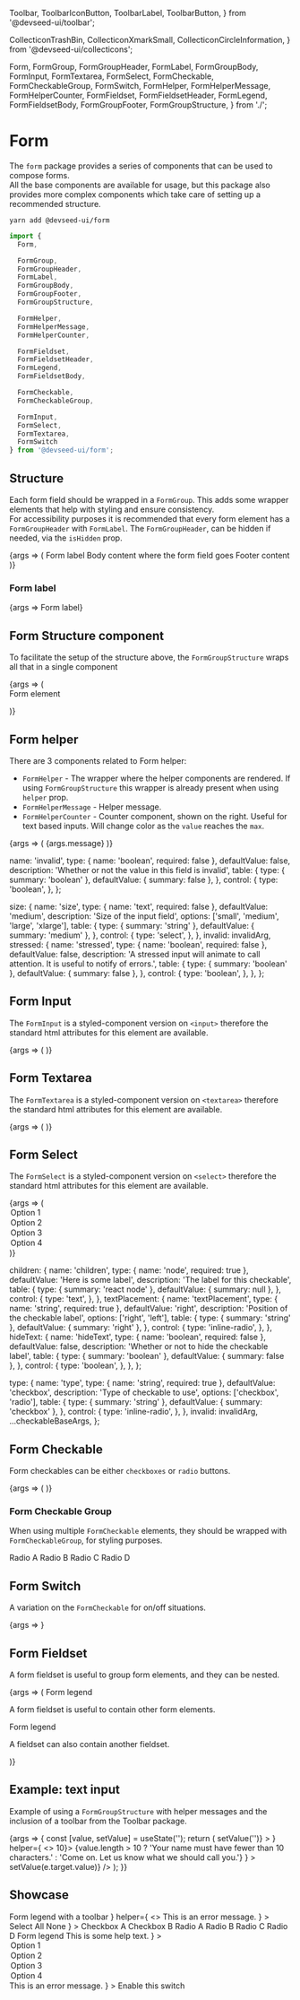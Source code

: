 
  Toolbar,
  ToolbarIconButton,
  ToolbarLabel,
  ToolbarButton,
} from '@devseed-ui/toolbar';

  CollecticonTrashBin,
  CollecticonXmarkSmall,
  CollecticonCircleInformation,
} from '@devseed-ui/collecticons';

  Form,
  FormGroup,
  FormGroupHeader,
  FormLabel,
  FormGroupBody,
  FormInput,
  FormTextarea,
  FormSelect,
  FormCheckable,
  FormCheckableGroup,
  FormSwitch,
  FormHelper,
  FormHelperMessage,
  FormHelperCounter,
  FormFieldset,
  FormFieldsetHeader,
  FormLegend,
  FormFieldsetBody,
  FormGroupFooter,
  FormGroupStructure,
} from './';

<Meta title="Components/Form" />

# Form

The `form` package provides a series of components that can be used to compose forms.  
All the base components are available for usage, but this package also provides more complex components which take care of setting up a recommended structure.

```
yarn add @devseed-ui/form
```

```js
import {
  Form,

  FormGroup,
  FormGroupHeader,
  FormLabel,
  FormGroupBody,
  FormGroupFooter,
  FormGroupStructure,

  FormHelper,
  FormHelperMessage,
  FormHelperCounter,

  FormFieldset,
  FormFieldsetHeader,
  FormLegend,
  FormFieldsetBody,

  FormCheckable,
  FormCheckableGroup,

  FormInput,
  FormSelect,
  FormTextarea,
  FormSwitch
} from '@devseed-ui/form';
```

## Structure

Each form field should be wrapped in a `FormGroup`. This adds some wrapper elements that help with styling and ensure consistency.  
For accessibility purposes it is recommended that every form element has a `FormGroupHeader` with `FormLabel`. The `FormGroupHeader`, can be hidden if needed, via the `isHidden` prop.

<Canvas>
  <Story
    name="Base structure"
    argTypes={{
      hideFormHeader: {
        name: 'isHidden',
        type: { name: 'boolean', required: false },
        defaultValue: false,
        description: 'Whether or not to visually hide the FormGroupHeader',
        table: {
          category: 'Form Group Header',
          type: { summary: 'boolean' },
          defaultValue: { summary: false },
        },
        control: {
          type: 'boolean',
        },
      },
    }}
  >
    {args => (
      <FormGroup>
        <FormGroupHeader isHidden={args.hideFormHeader}>
          <FormLabel>Form label</FormLabel>
        </FormGroupHeader>
        <FormGroupBody>Body content where the form field goes</FormGroupBody>
        <FormGroupFooter>Footer content</FormGroupFooter>
      </FormGroup>
    )}
  </Story>
</Canvas>

<ArgsTable story="Base structure" />

### Form label

<Canvas>
  <Story
    name="Form label"
    argTypes={{
      optional: {
        name: 'optional',
        type: { name: 'boolean', required: false },
        defaultValue: false,
        description: 'Display an (optional) hint',
        table: {
          type: { summary: 'boolean' },
          defaultValue: { summary: false },
        },
        control: {
          type: 'boolean',
        },
      },
      required: {
        name: 'required',
        type: { name: 'boolean', required: false },
        defaultValue: false,
        description: 'Display a (required) hint. Overrides the optional hint',
        table: {
          type: { summary: 'boolean' },
          defaultValue: { summary: false },
        },
        control: {
          type: 'boolean',
        },
      },
      hint: {
        name: 'hint',
        type: { name: 'node', required: false },
        defaultValue: undefined,
        description: 'Display a custom hint. Overrides the required hint',
        table: {
          type: { summary: 'react node' },
          defaultValue: { summary: undefined },
        },
        control: {
          type: 'text',
        },
      },
    }}
  >
    {args => <FormLabel {...args}>Form label</FormLabel>}
  </Story>
</Canvas>

<ArgsTable story="Form label" />

## Form Structure component

To facilitate the setup of the structure above, the `FormGroupStructure` wraps all that in a single component

<Canvas>
  <Story
    name="Form group structure"
    argTypes={{
      id: {
        name: 'id',
        type: { name: 'node', required: true },
        defaultValue: 'form-structure',
        description:
          "Value for the label's htmlFor attribute. Prop passed to the `FormLabel`. **Must match the `id` of the input field.**",
        table: {
          type: { summary: 'text' },
          defaultValue: { summary: undefined },
        },
        control: {
          type: 'text',
        },
      },
      label: {
        name: 'label',
        type: { name: 'node', required: true },
        defaultValue: 'Field label',
        description: 'Value for the label',
        table: {
          type: { summary: 'react node' },
          defaultValue: { summary: undefined },
        },
        control: {
          type: 'text',
        },
      },
      optional: {
        name: 'optional',
        type: { name: 'boolean', required: false },
        defaultValue: false,
        description:
          'Display an (optional) hint. Prop passed to the `FormLabel`',
        table: {
          type: { summary: 'boolean' },
          defaultValue: { summary: false },
        },
        control: {
          type: 'boolean',
        },
      },
      required: {
        name: 'required',
        type: { name: 'boolean', required: false },
        defaultValue: false,
        description:
          'Display a (required) hint. Overrides the optional hint. Prop passed to the `FormLabel`',
        table: {
          type: { summary: 'boolean' },
          defaultValue: { summary: false },
        },
        control: {
          type: 'boolean',
        },
      },
      hint: {
        name: 'hint',
        type: { name: 'node', required: false },
        defaultValue: undefined,
        description:
          'Display a custom hint. Overrides the required hint. Prop passed to the `FormLabel`',
        table: {
          type: { summary: 'react node' },
          defaultValue: { summary: undefined },
        },
        control: {
          type: 'text',
        },
      },
      isHidden: {
        name: 'isHidden',
        type: { name: 'boolean', required: false },
        defaultValue: false,
        description:
          'Whether or not to visually hide the `FormGroupHeader`. Prop passed to the `FormGroupHeader`',
        table: {
          type: { summary: 'boolean' },
          defaultValue: { summary: false },
        },
        control: {
          type: 'boolean',
        },
      },
      toolbar: {
        name: 'toolbar',
        type: { name: 'node', required: false },
        defaultValue: undefined,
        description:
          'Space to render a Toolbar. Will be rendered in the `FormGroupHeader` after `FormLabel`. Should be a `Toolbar` component.',
        table: {
          type: { summary: 'react node' },
          defaultValue: { summary: undefined },
        },
        control: null,
      },
      children: {
        name: 'children',
        type: { name: 'node', required: false },
        defaultValue: 'undefined',
        description:
          'The children of `FormGroupStructure` should be the actual form element',
        table: {
          type: { summary: 'react node' },
          defaultValue: { summary: undefined },
        },
        control: null,
      },
      helper: {
        name: 'helper',
        type: { name: 'node', required: false },
        defaultValue: undefined,
        description: 'Content rendered inside `FormHelper`. See info below.',
        table: {
          type: { summary: 'react node' },
          defaultValue: { summary: undefined },
        },
        control: null,
      },
      footerContent: {
        name: 'footerContent',
        type: { name: 'node', required: false },
        defaultValue: undefined,
        description: 'Content for the `FormGroupFooter`',
        table: {
          type: { summary: 'react node' },
          defaultValue: { summary: undefined },
        },
        control: {
          type: 'text',
        },
      },
    }}
  >
    {args => (
      <Form>
        <FormGroupStructure {...args}>Form element</FormGroupStructure>
      </Form>
    )}
  </Story>
</Canvas>

<ArgsTable story="Form group structure" />

## Form helper

There are 3 components related to Form helper:

- `FormHelper` - The wrapper where the helper components are rendered. If using `FormGroupStructure` this wrapper is already present when using `helper` prop.
- `FormHelperMessage` - Helper message.
- `FormHelperCounter` - Counter component, shown on the right. Useful for text based inputs. Will change color as the `value` reaches the `max`.

<Canvas>
  <Story
    name="Form helper"
    argTypes={{
      invalidMessage: {
        name: 'invalid',
        type: { name: 'boolean', required: false },
        defaultValue: false,
        description: 'Whether or not the helper message is showing an error.',
        table: {
          category: 'Form Helper Message',
          type: { summary: 'boolean' },
          defaultValue: { summary: false },
        },
        control: {
          type: 'boolean',
        },
      },
      message: {
        name: 'children',
        type: { name: 'node', required: false },
        defaultValue: 'This message provides some help. Hopefully!',
        description: 'The message to display',
        table: {
          category: 'Form Helper Message',
          type: { summary: 'react node' },
          defaultValue: { summary: false },
        },
        control: {
          type: 'text',
        },
      },
      counterValue: {
        name: 'value',
        type: { name: 'number', required: true },
        defaultValue: 10,
        description: 'The current value to show on the counter',
        table: {
          category: 'Form Helper Counter',
          type: { summary: 'number' },
          defaultValue: { summary: null },
        },
        control: {
          type: 'number',
        },
      },
      counterMax: {
        name: 'max',
        type: { name: 'number', required: true },
        defaultValue: 20,
        description: 'The max value to show on the counter',
        table: {
          category: 'Form Helper Counter',
          type: { summary: 'number' },
          defaultValue: { summary: null },
        },
        control: {
          type: 'number',
        },
      },
      counterWarnAt: {
        name: 'warnAt',
        type: { name: 'number', required: false },
        defaultValue: undefined,
        description: 'The value at which the counter color changes to warning.',
        table: {
          category: 'Form Helper Counter',
          type: { summary: 'number' },
          defaultValue: { summary: '90% of max' },
        },
        control: {
          type: 'number',
        },
      },
    }}
  >
    {args => (
      <FormHelper>
        <FormHelperMessage invalid={args.invalidMessage}>
          {args.message}
        </FormHelperMessage>
        <FormHelperCounter
          value={args.counterValue}
          max={args.counterMax}
          warnAt={args.counterWarnAt}
        />
      </FormHelper>
    )}
  </Story>
</Canvas>

<ArgsTable story="Form helper" />

  name: 'invalid',
  type: { name: 'boolean', required: false },
  defaultValue: false,
  description: 'Whether or not the value in this field is invalid',
  table: {
    type: { summary: 'boolean' },
    defaultValue: { summary: false },
  },
  control: {
    type: 'boolean',
  },
};

  size: {
    name: 'size',
    type: { name: 'text', required: false },
    defaultValue: 'medium',
    description: 'Size of the input field',
    options: ['small', 'medium', 'large', 'xlarge'],
    table: {
      type: { summary: 'string' },
      defaultValue: { summary: 'medium' },
    },
    control: {
      type: 'select',
    },
  },
  invalid: invalidArg,
  stressed: {
    name: 'stressed',
    type: { name: 'boolean', required: false },
    defaultValue: false,
    description:
      'A stressed input will animate to call attention. It is useful to notify of errors.',
    table: {
      type: { summary: 'boolean' },
      defaultValue: { summary: false },
    },
    control: {
      type: 'boolean',
    },
  },
};

## Form Input

The `FormInput` is a styled-component version on `<input>` therefore the standard html attributes for this element are available.

<Canvas>
  <Story name="Form input" argTypes={baseInputArgs}>
    {args => (
      <FormGroupStructure label="Input for something" id="input-something">
        <FormInput
          placeholder="Placeholder of the input"
          id="input-something"
          {...args}
        />
      </FormGroupStructure>
    )}
  </Story>
</Canvas>

<ArgsTable story="Form input" />

## Form Textarea

The `FormTextarea` is a styled-component version on `<textarea>` therefore the standard html attributes for this element are available.

<Canvas>
  <Story name="Form textarea" argTypes={baseInputArgs}>
    {args => (
      <FormGroupStructure label="A longer message" id="input-textarea">
        <FormTextarea
          placeholder="Placeholder of the textarea"
          id="input-textarea"
          {...args}
        />
      </FormGroupStructure>
    )}
  </Story>
</Canvas>

<ArgsTable story="Form textarea" />

## Form Select

The `FormSelect` is a styled-component version on `<select>` therefore the standard html attributes for this element are available.

<Canvas>
  <Story name="Form select" argTypes={baseInputArgs}>
    {args => (
      <FormGroupStructure label="A couple of options" id="input-selecting">
        <FormSelect id="input-selecting" {...args}>
          <option value="option-1">Option 1</option>
          <option value="option-2">Option 2</option>
          <option value="option-3">Option 3</option>
          <option value="option-4">Option 4</option>
        </FormSelect>
      </FormGroupStructure>
    )}
  </Story>
</Canvas>

<ArgsTable story="Form select" />

  children: {
    name: 'children',
    type: { name: 'node', required: true },
    defaultValue: 'Here is some label',
    description: 'The label for this checkable',
    table: {
      type: { summary: 'react node' },
      defaultValue: { summary: null },
    },
    control: {
      type: 'text',
    },
  },
  textPlacement: {
    name: 'textPlacement',
    type: { name: 'string', required: true },
    defaultValue: 'right',
    description: 'Position of the checkable label',
    options: ['right', 'left'],
    table: {
      type: { summary: 'string' },
      defaultValue: { summary: 'right' },
    },
    control: {
      type: 'inline-radio',
    },
  },
  hideText: {
    name: 'hideText',
    type: { name: 'boolean', required: false },
    defaultValue: false,
    description: 'Whether or not to hide the checkable label',
    table: {
      type: { summary: 'boolean' },
      defaultValue: { summary: false },
    },
    control: {
      type: 'boolean',
    },
  },
};

  type: {
    name: 'type',
    type: { name: 'string', required: true },
    defaultValue: 'checkbox',
    description: 'Type of checkable to use',
    options: ['checkbox', 'radio'],
    table: {
      type: { summary: 'string' },
      defaultValue: { summary: 'checkbox' },
    },
    control: {
      type: 'inline-radio',
    },
  },
  invalid: invalidArg,
  ...checkableBaseArgs,
};

## Form Checkable

Form checkables can be either `checkboxes` or `radio` buttons.

<Canvas>
  <Story name="Form checkable" argTypes={checkableArgs}>
    {args => (
      <FormCheckable
        name="example-checkable"
        id="example-checkable"
        {...args}
      />
    )}
  </Story>
</Canvas>

<ArgsTable story="Form checkable" />

### Form Checkable Group

When using multiple `FormCheckable` elements, they should be wrapped with `FormCheckableGroup`, for styling purposes.

<Canvas>
  <Story name="Form checkable group">
    <FormCheckableGroup>
      <FormCheckable
        textPlacement="right"
        checked={undefined}
        type="radio"
        name="radio-ex-a"
        id="radio-ex-a1"
      >
        Radio A
      </FormCheckable>
      <FormCheckable
        textPlacement="right"
        checked={undefined}
        type="radio"
        name="radio-ex-a"
        id="radio-ex-a2"
      >
        Radio B
      </FormCheckable>
      <FormCheckable
        textPlacement="right"
        checked={undefined}
        type="radio"
        name="radio-ex-a"
        id="radio-ex-a3"
      >
        Radio C
      </FormCheckable>
      <FormCheckable
        textPlacement="right"
        checked={undefined}
        type="radio"
        name="radio-ex-a"
        id="radio-ex-a4"
      >
        Radio D
      </FormCheckable>
    </FormCheckableGroup>
  </Story>
</Canvas>

## Form Switch

A variation on the `FormCheckable` for on/off situations.

<Canvas>
  <Story name="Form switch" argTypes={checkableBaseArgs}>
    {args => <FormSwitch name="example-switch" id="example-switch" {...args} />}
  </Story>
</Canvas>

<ArgsTable story="Form switch" />

## Form Fieldset

A form fieldset is useful to group form elements, and they can be nested.

<Canvas>
  <Story name="Form fieldset">
    {args => (
      <FormFieldset>
        <FormFieldsetHeader>
          <FormLegend>Form legend</FormLegend>
        </FormFieldsetHeader>
        <FormFieldsetBody>
          <p>A form fieldset is useful to contain other form elements.</p>
          <FormFieldset>
            <FormFieldsetHeader>
              <FormLegend>Form legend</FormLegend>
            </FormFieldsetHeader>
            <FormFieldsetBody>
              <p>A fieldset can also contain another fieldset.</p>
            </FormFieldsetBody>
          </FormFieldset>
        </FormFieldsetBody>
      </FormFieldset>
    )}
  </Story>
</Canvas>

## Example: text input

Example of using a `FormGroupStructure` with helper messages and the inclusion of a toolbar from the Toolbar package.

<Canvas>
  <Story
    name="Example: text input"
    parameters={{
      docs: {
        source: {
          type: 'code',
        },
      },
    }}
  >
    {args => {
      const [value, setValue] = useState('');
      return (
        <FormGroupStructure
          label="First name"
          id="first-name"
          required
          toolbar={
            <Toolbar size="small">
              <ToolbarIconButton
                title="Clear field"
                onClick={() => setValue('')}
              >
                <CollecticonTrashBin title="Clear field" meaningful />
              </ToolbarIconButton>
            </Toolbar>
          }
          helper={
            <>
              <FormHelperMessage invalid={value.length > 10}>
                {value.length > 10
                  ? 'Your name must have fewer than 10 characters.'
                  : 'Come on. Let us know what we should call you.'}
              </FormHelperMessage>
              <FormHelperCounter value={value.length} max={10} />
            </>
          }
        >
          <FormInput
            placeholder="Write your name"
            id="first-name"
            type="text"
            value={value}
            onChange={e => setValue(e.target.value)}
          />
        </FormGroupStructure>
      );
    }}
  </Story>
</Canvas>

## Showcase

<Canvas>
  <Story name="Showcase">
    <Form>
      <FormFieldset>
        <FormFieldsetHeader>
          <FormLegend>Form legend with a toolbar</FormLegend>
          <Toolbar>
            <ToolbarIconButton>
              <CollecticonXmarkSmall title="Close" meaningful />
            </ToolbarIconButton>
          </Toolbar>
        </FormFieldsetHeader>
        <FormFieldsetBody>
          <FormGroupStructure
            label="Form label"
            id="input-text-a"
            required
            toolbar={
              <Toolbar size="small">
                <ToolbarIconButton>
                  <CollecticonCircleInformation
                    title="View more information"
                    meaningful
                  />
                </ToolbarIconButton>
              </Toolbar>
            }
            helper={
              <>
                <FormHelperMessage invalid>
                  This is an error message.
                </FormHelperMessage>
                <FormHelperCounter value={0} max={80} />
              </>
            }
          >
            <FormInput
              type="text"
              size="large"
              id="input-text-a"
              placeholder="This is a text input"
              invalid
            />
          </FormGroupStructure>
          <FormGroupStructure
            label="Form label"
            id="checkboxes"
            toolbar={
              <Toolbar size="small">
                <ToolbarLabel>Select</ToolbarLabel>
                <ToolbarButton>All</ToolbarButton>
                <ToolbarButton>None</ToolbarButton>
              </Toolbar>
            }
          >
            <FormCheckableGroup>
              <FormCheckable
                checked={undefined}
                type="checkbox"
                name="checkbox-a"
                id="checkbox-a"
              >
                Checkbox A
              </FormCheckable>
              <FormCheckable
                checked={undefined}
                type="checkbox"
                name="checkbox-b"
                id="checkbox-b"
              >
                Checkbox B
              </FormCheckable>
            </FormCheckableGroup>
          </FormGroupStructure>
          <FormGroupStructure label="Form label" id="checkboxes">
            <FormCheckableGroup>
              <FormCheckable
                textPlacement="right"
                checked={undefined}
                type="radio"
                name="radio-a"
                id="radio-a1"
              >
                Radio A
              </FormCheckable>
              <FormCheckable
                textPlacement="right"
                checked={undefined}
                type="radio"
                name="radio-a"
                id="radio-a2"
              >
                Radio B
              </FormCheckable>
              <FormCheckable
                textPlacement="right"
                checked={undefined}
                type="radio"
                name="radio-a"
                id="radio-a3"
              >
                Radio C
              </FormCheckable>
              <FormCheckable
                textPlacement="right"
                checked={undefined}
                type="radio"
                name="radio-a"
                id="radio-a4"
              >
                Radio D
              </FormCheckable>
            </FormCheckableGroup>
          </FormGroupStructure>
          <FormFieldset>
            <FormFieldsetHeader>
              <FormLegend>Form legend</FormLegend>
              <Toolbar>
                <ToolbarIconButton>
                  <CollecticonTrashBin
                    title="Remove fieldset icon"
                    meaningful
                  />
                </ToolbarIconButton>
              </Toolbar>
            </FormFieldsetHeader>
            <FormFieldsetBody>
              <FormGroupStructure label="Form label" id="textarea-b">
                <FormTextarea
                  size="large"
                  id="textarea-b"
                  placeholder="This is a textarea"
                />
              </FormGroupStructure>
            </FormFieldsetBody>
          </FormFieldset>
          <FormGroupStructure
            label="Form label"
            id="select-a"
            optional
            helper={
              <FormHelperMessage>This is some help text.</FormHelperMessage>
            }
          >
            <FormSelect size="large" id="select-a">
              <option value="option-1">Option 1</option>
              <option value="option-2">Option 2</option>
              <option value="option-3">Option 3</option>
              <option value="option-4">Option 4</option>
            </FormSelect>
          </FormGroupStructure>
          <FormGroupStructure
            label="Form label"
            id="textarea-c"
            helper={
              <FormHelperMessage invalid>
                This is an error message.
              </FormHelperMessage>
            }
          >
            <FormTextarea
              size="large"
              id="textarea-c"
              placeholder="This is a textarea"
              invalid
            />
          </FormGroupStructure>
          <FormSwitch name="example-switch2" id="example-switch2">
            Enable this switch
          </FormSwitch>
        </FormFieldsetBody>
      </FormFieldset>
    </Form>
  </Story>
</Canvas>
